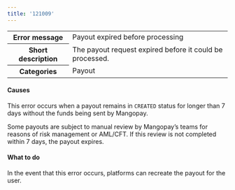 ```yaml
---
title: '121009'  
---
```

  
<table>
    <tbody>
        <tr>
            <th class="header"><strong>Error message</strong></th>
            <td class="table-content">Payout expired before processing</td>
        </tr>
        <tr>
            <th class="header"><strong>Short description</strong></th>
            <td class="table-content">The payout request expired before it could be processed.</td>
        </tr>
        <tr>
            <th class="header"><strong>Categories</strong></th>
            <td class="table-content">  
<div class="label">Payout</div>
</td>
        </tr>
    </tbody>
</table>  

#### Causes  

This error occurs when a payout remains in `CREATED` status for longer than 7 days without the funds being sent by Mangopay.  

Some payouts are subject to manual review by Mangopay’s teams for reasons of risk management or AML/CFT. If this review is not completed within 7 days, the payout expires.  

#### What to do  

In the event that this error occurs, platforms can recreate the payout for the user.